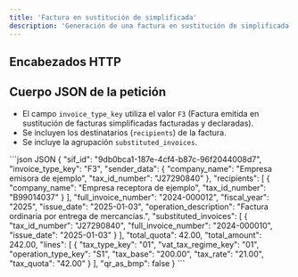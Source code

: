 ```yaml
---
title: 'Factura en sustitución de simplificada'
description: 'Generación de una factura en sustitución de simplificada'
---
```



## Encabezados HTTP

<ClientDefaultHeaders />

## Cuerpo JSON de la petición

* El campo `invoice_type_key` utiliza el valor `F3` (Factura emitida en sustitución de facturas simplificadas facturadas y declaradas).
* Se incluyen los destinatarios (`recipients`) de la factura.
* Se incluye la agrupación `substituted_invoices`.

<CodeGroup>
```json JSON
{
  "sif_id": "9db0bca1-187e-4cf4-b87c-96f2044008d7",
  "invoice_type_key": "F3",
  "sender_data": {
    "company_name": "Empresa emisora de ejemplo",
    "tax_id_number": "J27290840"
  },
  "recipients": [
    {
      "company_name": "Empresa receptora de ejemplo",
      "tax_id_number": "B99014037"
    }
  ],
  "full_invoice_number": "2024-000012",
  "fiscal_year": "2025",
  "issue_date": "2025-01-03",
  "operation_description": "Factura ordinaria por entrega de mercancías.",
  "substituted_invoices": [
    {
      "tax_id_number": "J27290840",
      "full_invoice_number": "2024-000010",
      "issue_date": "2025-01-03"
    }
  ],
  "total_quota": 42.00,
  "total_amount": 242.00,
  "lines": [
    {
      "tax_type_key": "01",
      "vat_tax_regime_key": "01",
      "operation_type_key": "S1",
      "tax_base": "200.00",
      "tax_rate": "21.00",
      "tax_quota": "42.00"
    }
  ],
  "qr_as_bmp": false
}
```
</CodeGroup>
